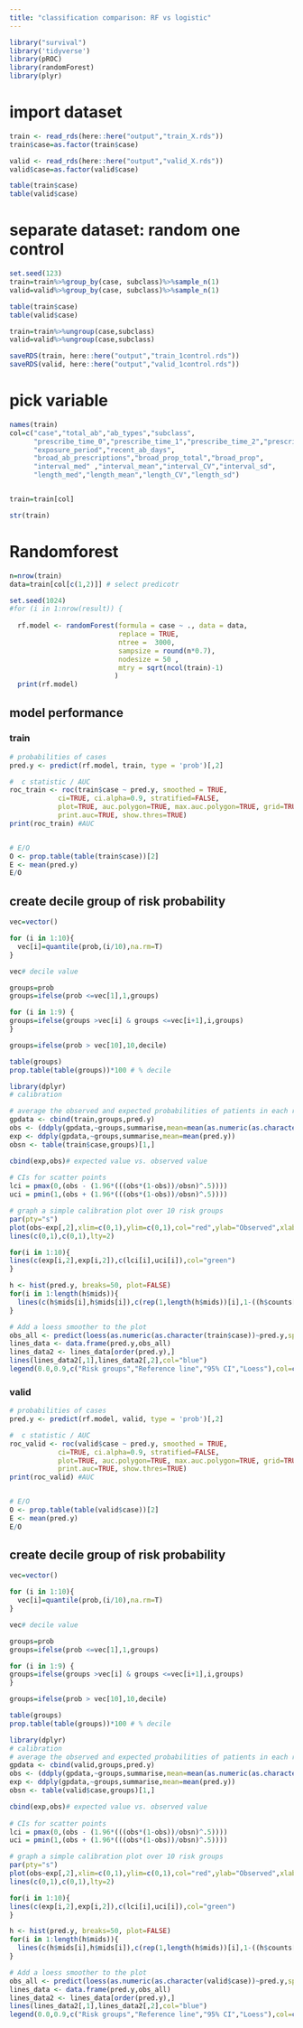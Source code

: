 ```yaml
---
title: "classification comparison: RF vs logistic"
---
```


```r
library("survival")
library('tidyverse')
library(pROC)
library(randomForest)
library(plyr)
```

# import dataset
```r
train <- read_rds(here::here("output","train_X.rds"))
train$case=as.factor(train$case)

valid <- read_rds(here::here("output","valid_X.rds"))
valid$case=as.factor(valid$case)

table(train$case)
table(valid$case)
```

# separate dataset: random one control
```r

set.seed(123)
train=train%>%group_by(case, subclass)%>%sample_n(1)
valid=valid%>%group_by(case, subclass)%>%sample_n(1)

table(train$case)
table(valid$case)

train=train%>%ungroup(case,subclass)
valid=valid%>%ungroup(case,subclass)

saveRDS(train, here::here("output","train_1control.rds"))
saveRDS(valid, here::here("output","valid_1control.rds"))
```


# pick variable
```r
names(train)
col=c("case","total_ab","ab_types","subclass",
      "prescribe_time_0","prescribe_time_1","prescribe_time_2","prescribe_time_3",
      "exposure_period","recent_ab_days",
      "broad_ab_prescriptions","broad_prop_total","broad_prop",
      "interval_med" ,"interval_mean","interval_CV","interval_sd",
      "length_med","length_mean","length_CV","length_sd")


train=train[col]

str(train)
```

# Randomforest
```r
n=nrow(train)
data=train[col[c(1,2)]] # select predicotr
```


```r
set.seed(1024)
#for (i in 1:nrow(result)) {
  
  rf.model <- randomForest(formula = case ~ ., data = data, 
                           replace = TRUE,
                           ntree =  3000,
                           sampsize = round(n*0.7),
                           nodesize = 50 ,
                           mtry = sqrt(ncol(train)-1)
                          )
  print(rf.model)
```


## model performance

### train
```r
# probabilities of cases
pred.y <- predict(rf.model, train, type = 'prob')[,2]

#  c statistic / AUC
roc_train <- roc(train$case ~ pred.y, smoothed = TRUE,
            ci=TRUE, ci.alpha=0.9, stratified=FALSE,
            plot=TRUE, auc.polygon=TRUE, max.auc.polygon=TRUE, grid=TRUE,
            print.auc=TRUE, show.thres=TRUE)
print(roc_train) #AUC


# E/O
O <- prop.table(table(train$case))[2]
E <- mean(pred.y)
E/O
```

## create decile group of risk probability
```r

vec=vector()

for (i in 1:10){
  vec[i]=quantile(prob,(i/10),na.rm=T)
}

vec# decile value

groups=prob
groups=ifelse(prob <=vec[1],1,groups)

for (i in 1:9) {
groups=ifelse(groups >vec[i] & groups <=vec[i+1],i,groups)  
}

groups=ifelse(prob > vec[10],10,decile)

table(groups)
prop.table(table(groups))*100 # % decile

```

```r
library(dplyr)
# calibration 

# average the observed and expected probabilities of patients in each risk group 
gpdata <- cbind(train,groups,pred.y)
obs <- (ddply(gpdata,~groups,summarise,mean=mean(as.numeric(as.character(case))))[,2])
exp <- ddply(gpdata,~groups,summarise,mean=mean(pred.y))
obsn <- table(train$case,groups)[1,] 

cbind(exp,obs)# expected value vs. observed value
 
# CIs for scatter points
lci = pmax(0,(obs - (1.96*(((obs*(1-obs))/obsn)^.5))))
uci = pmin(1,(obs + (1.96*(((obs*(1-obs))/obsn)^.5))))

# graph a simple calibration plot over 10 risk groups
par(pty="s")
plot(obs~exp[,2],xlim=c(0,1),ylim=c(0,1),col="red",ylab="Observed",xlab="Expected")
lines(c(0,1),c(0,1),lty=2)

for(i in 1:10){
lines(c(exp[i,2],exp[i,2]),c(lci[i],uci[i]),col="green")
}

h <- hist(pred.y, breaks=50, plot=FALSE)
for(i in 1:length(h$mids)){
  lines(c(h$mids[i],h$mids[i]),c(rep(1,length(h$mids))[i],1-((h$counts[i]/max(h$counts))/10)))
}

# Add a loess smoother to the plot
obs_all <- predict(loess(as.numeric(as.character(train$case))~pred.y,span=1))
lines_data <- data.frame(pred.y,obs_all)
lines_data2 <- lines_data[order(pred.y),] 
lines(lines_data2[,1],lines_data2[,2],col="blue")
legend(0.0,0.9,c("Risk groups","Reference line","95% CI","Loess"),col=c("red","black","green","blue"),lty=c(0,2,1,1),pch=c(1,NA,NA,NA),bty="n")

```



### valid
```r
# probabilities of cases
pred.y <- predict(rf.model, valid, type = 'prob')[,2]

#  c statistic / AUC
roc_valid <- roc(valid$case ~ pred.y, smoothed = TRUE,
            ci=TRUE, ci.alpha=0.9, stratified=FALSE,
            plot=TRUE, auc.polygon=TRUE, max.auc.polygon=TRUE, grid=TRUE,
            print.auc=TRUE, show.thres=TRUE)
print(roc_valid) #AUC


# E/O
O <- prop.table(table(valid$case))[2]
E <- mean(pred.y)
E/O
```

## create decile group of risk probability
```r

vec=vector()

for (i in 1:10){
  vec[i]=quantile(prob,(i/10),na.rm=T)
}

vec# decile value

groups=prob
groups=ifelse(prob <=vec[1],1,groups)

for (i in 1:9) {
groups=ifelse(groups >vec[i] & groups <=vec[i+1],i,groups)  
}

groups=ifelse(prob > vec[10],10,decile)

table(groups)
prop.table(table(groups))*100 # % decile

```

```r
library(dplyr)
# calibration 
# average the observed and expected probabilities of patients in each risk group 
gpdata <- cbind(valid,groups,pred.y)
obs <- (ddply(gpdata,~groups,summarise,mean=mean(as.numeric(as.character(case))))[,2])
exp <- ddply(gpdata,~groups,summarise,mean=mean(pred.y))
obsn <- table(valid$case,groups)[1,] 

cbind(exp,obs)# expected value vs. observed value
 
# CIs for scatter points
lci = pmax(0,(obs - (1.96*(((obs*(1-obs))/obsn)^.5))))
uci = pmin(1,(obs + (1.96*(((obs*(1-obs))/obsn)^.5))))

# graph a simple calibration plot over 10 risk groups
par(pty="s")
plot(obs~exp[,2],xlim=c(0,1),ylim=c(0,1),col="red",ylab="Observed",xlab="Expected")
lines(c(0,1),c(0,1),lty=2)

for(i in 1:10){
lines(c(exp[i,2],exp[i,2]),c(lci[i],uci[i]),col="green")
}

h <- hist(pred.y, breaks=50, plot=FALSE)
for(i in 1:length(h$mids)){
  lines(c(h$mids[i],h$mids[i]),c(rep(1,length(h$mids))[i],1-((h$counts[i]/max(h$counts))/10)))
}

# Add a loess smoother to the plot
obs_all <- predict(loess(as.numeric(as.character(valid$case))~pred.y,span=1))
lines_data <- data.frame(pred.y,obs_all)
lines_data2 <- lines_data[order(pred.y),] 
lines(lines_data2[,1],lines_data2[,2],col="blue")
legend(0.0,0.9,c("Risk groups","Reference line","95% CI","Loess"),col=c("red","black","green","blue"),lty=c(0,2,1,1),pch=c(1,NA,NA,NA),bty="n")

```


